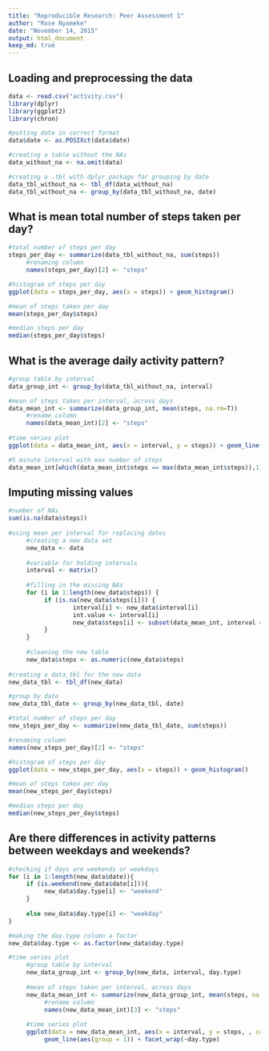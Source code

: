 ```yaml
---
title: "Reproducible Research: Peer Assessment 1"
author: "Rose Nyameke"
date: "November 14, 2015"
output: html_document
keep_md: true
---
```



## Loading and preprocessing the data
```r
data <- read.csv("activity.csv")
library(dplyr)
library(ggplot2)
library(chron)

#putting date in correct format
data$date <- as.POSIXct(data$date)

#creating a table without the NAs
data_without_na <- na.omit(data)

#creating a .tbl with dplyr package for grouping by date
data_tbl_without_na <- tbl_df(data_without_na)
data_tbl_without_na <- group_by(data_tbl_without_na, date)

````

## What is mean total number of steps taken per day?
```r
#total number of steps per day
steps_per_day <- summarize(data_tbl_without_na, sum(steps))
     #renaming column
     names(steps_per_day)[2] <- "steps"

#histogram of steps per day
ggplot(data = steps_per_day, aes(x = steps)) + geom_histogram()

#mean of steps taken per day
mean(steps_per_day$steps)

#median steps per day
median(steps_per_day$steps)
````

## What is the average daily activity pattern?
````r
#group table by interval
data_group_int <- group_by(data_tbl_without_na, interval)

#mean of steps taken per interval, across days
data_mean_int <- summarize(data_group_int, mean(steps, na.rm=T))
     #rename column
     names(data_mean_int)[2] <- "steps"
     
#time series plot
ggplot(data = data_mean_int, aes(x = interval, y = steps)) + geom_line(aes(group = 1))

#5 minute interval with max number of steps
data_mean_int[which(data_mean_int$steps == max(data_mean_int$steps)),1]

````

## Imputing missing values
````r
#number of NAs
sum(is.na(data$steps))
     
#using mean per interval for replacing dates
     #creating a new data set
     new_data <- data
     
     #variable for holding intervals
     interval <- matrix()
     
     #filling in the missing NAs
     for (i in 1:length(new_data$steps)) {
          if (is.na(new_data$steps[i])) {
                  interval[i] <- new_data$interval[i]
                  int.value <- interval[i]
                  new_data$steps[i] <- subset(data_mean_int, interval == int.value)[1,2]
          }
     }
     
     #cleaning the new table
     new_data$steps <- as.numeric(new_data$steps)
     
#creating a data_tbl for the new data
new_data_tbl <- tbl_df(new_data)

#group by date
new_data_tbl_date <- group_by(new_data_tbl, date)

#total number of steps per day
new_steps_per_day <- summarize(new_data_tbl_date, sum(steps))

#renaming column
names(new_steps_per_day)[2] <- "steps"

#histogram of steps per day
ggplot(data = new_steps_per_day, aes(x = steps)) + geom_histogram()

#mean of steps taken per day
mean(new_steps_per_day$steps)

#median steps per day
median(new_steps_per_day$steps)


````


## Are there differences in activity patterns between weekdays and weekends?
````r
#checking if days are weekends or weekdays
for (i in 1:length(new_data$date)){
     if (is.weekend(new_data$date[i])){
          new_data$day.type[i] <- "weekend"
     }
     
     else new_data$day.type[i] <- "weekday"
}

#making the day.type column a factor
new_data$day.type <- as.factor(new_data$day.type)

#time series plot
     #group table by interval
     new_data_group_int <- group_by(new_data, interval, day.type)
     
     #mean of steps taken per interval, across days
     new_data_mean_int <- summarize(new_data_group_int, mean(steps, na.rm=T))
          #rename column
          names(new_data_mean_int)[3] <- "steps"
          
     #time series plot
     ggplot(data = new_data_mean_int, aes(x = interval, y = steps, , color = day.type)) +
          geom_line(aes(group = 1)) + facet_wrap(~day.type)

````
